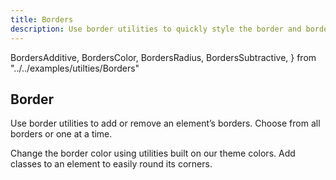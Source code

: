 ```yaml
---
title: Borders
description: Use border utilities to quickly style the border and border-radius of an element. Great for images, buttons, or any other element.
---
```


  BordersAdditive,
  BordersColor,
  BordersRadius,
  BordersSubtractive,
} from "../../examples/utilties/Borders"

<h2 id="border" className="h1 font-weight-bold">
  Border
  <a
    className="header-link text-light text-decoration-none font-weight-normal"
    href="#border"
    aria-label="anchor"
  ></a>
</h2>
<p>
  Use border utilities to add or remove an element’s borders. Choose from all
  borders or one at a time.
</p>
<CodeBlock title="Additive" code={BordersAdditive}></CodeBlock>

<CodeBlock title="Subtractive" code={BordersSubtractive}></CodeBlock>

<CodeBlock title="Border Color" code={BordersColor}>
  Change the border color using utilities built on our theme colors.
</CodeBlock>

<CodeBlock title="Border Radius" code={BordersRadius}>
  Add classes to an element to easily round its corners.
</CodeBlock>
